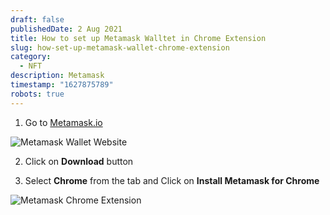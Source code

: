 ```yaml
---
draft: false
publishedDate: 2 Aug 2021
title: How to set up Metamask Walltet in Chrome Extension
slug: how-set-up-metamask-wallet-chrome-extension
category:
  - NFT
description: Metamask
timestamp: "1627875789"
robots: true
---
```

1. Go to [Metamask.io](https://metamask.io)

![Metamask Wallet Website](https://res.cloudinary.com/beforeifly/image/upload/v1627876319/anaecha.com/posts/metamask-website2_oagepn.jpg "Metamask Wallet Website")

2. Click on **Download** button

3. Select **Chrome** from the tab and Click on **Install Metamask for Chrome**

![Metamask Chrome Extension](https://res.cloudinary.com/beforeifly/image/upload/v1627876833/anaecha.com/posts/metamask-chrome-extension_zatfpb.jpg "Metamask Chrome Extension")